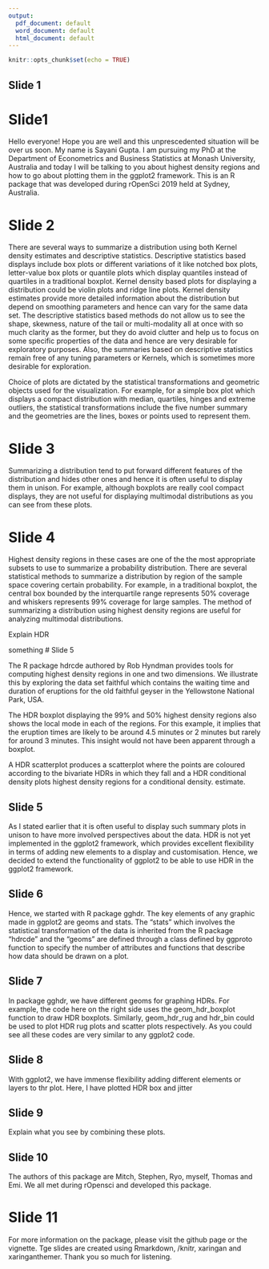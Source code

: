 ```yaml
---
output:
  pdf_document: default
  word_document: default
  html_document: default
---
```



```r
knitr::opts_chunk$set(echo = TRUE)
```

## Slide 1

# Slide1

Hello everyone! Hope you are well and this unprescedented situation will be over us soon. My name is Sayani Gupta. I am pursuing my PhD at the Department of Econometrics and Business Statistics at Monash University, Australia and today I will be talking to you about highest density regions and how to go about plotting them in the ggplot2 framework. This is an R package that was developed during rOpenSci 2019 held at Sydney, Australia.

# Slide 2

There are several ways to summarize a distribution using both Kernel density estimates and descriptive statistics. Descriptive statistics based displays include box plots or different variations of it like notched box plots, letter-value box plots or quantile plots which display quantiles instead of quartiles in a traditional boxplot. Kernel density based plots for displaying a distribution could be violin plots and ridge line plots. Kernel density estimates provide more detailed information about the distribution but depend on smoothing parameters and hence can vary for the same data set. The descriptive statistics based methods do not allow us to see the shape, skewness, nature of the tail or multi-modality all at once with so much clarity as the former, but they do avoid clutter and help us to focus on some specific properties of the data and hence are very desirable for exploratory purposes. Also, the summaries based on descriptive statistics remain free of any tuning parameters or Kernels, which is sometimes more desirable for exploration.


Choice of plots are dictated by the statistical transformations and geometric objects used for the visualization. For example, for a simple box plot which displays a compact distribution with median, quartiles, hinges and extreme outliers, the statistical transformations include the five number summary and the geometries are the lines, boxes or points used to represent them.

# Slide 3

Summarizing a distribution tend to put forward different features of the distribution and hides other ones and hence it is often useful to display them in unison. For example, although boxplots are really cool compact displays, they are not useful for displaying multimodal distributions as you can see from these plots.


# Slide 4

Highest density regions in these cases are one of the the most appropriate subsets to use to summarize a probability distribution. There are several statistical methods to summarize a distribution by region of the sample space covering certain probability. For example, in a traditional boxplot, the central box bounded by the interquartile range represents 50% coverage and whiskers represents 99% coverage for large samples. The method of summarizing a distribution using highest density regions are useful for analyzing multimodal distributions. 

Explain HDR


something
# Slide 5

The R package hdrcde authored by Rob Hyndman provides tools for computing highest density regions in one and two dimensions. We illustrate this by exploring the data set faithful which contains the waiting time and duration of eruptions for the old faithful geyser in the Yellowstone National Park, USA.

The HDR boxplot displaying the 99% and 50% highest density regions also shows the local mode in each of the regions. For this example, it implies that the eruption times are likely to be around 4.5 minutes or 2 minutes but rarely for around 3 minutes. This insight would not have been apparent through a boxplot.

A HDR scatterplot produces a scatterplot where the points are coloured according to the bivariate HDRs in which they fall and a HDR conditional density plots  highest density regions for a conditional density. estimate.


## Slide 5

As I stated earlier that it is often useful to display such summary plots in unison to have more involved perspectives about the data. HDR is not yet implemented in the ggplot2 framework, which provides excellent flexibility in terms of adding new elements to a display and customisation. Hence, we decided to extend the functionality of ggplot2 to be able to use HDR in the ggplot2 framework.


## Slide 6

Hence, we started with R package gghdr. The key elements of any graphic made in ggplot2 are geoms and stats. The "stats" which involves the statistical transformation of the data is inherited from the R package "hdrcde" and the "geoms" are defined through a class defined by ggproto function to specify the number of attributes and functions that describe how data should be drawn on a plot.

## Slide 7

In package gghdr, we have different geoms for graphing HDRs. For example, the code here on the right side uses the geom_hdr_boxplot function to draw HDR boxplots. Similarly, geom_hdr_rug and hdr_bin could be used to plot HDR rug plots and scatter plots respectively. As you could see all these codes are very similar to any ggplot2 code.

## Slide 8

With ggplot2, we have immense flexibility adding different elements or layers to thr plot. Here, I have plotted HDR box and jitter 

## Slide 9

Explain what you see by combining these plots.

## Slide 10

The authors of this package are Mitch, Stephen, Ryo, myself, Thomas and Emi. We all met during rOpensci and developed this package.


# Slide 11

For more information on the package, please visit the github page or the vignette. Tge slides are created using Rmarkdown, /knitr, xaringan and xaringanthemer. Thank you so much for listening.